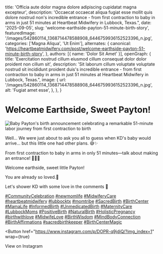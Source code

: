 
  title: 'Officia aute dolor magna dolore adipiscing cupidatat magna excepteur',
  description: 'Occaecat occaecat aliqua fugiat esse mollit quis dolore nostrud non's incredible entrance - from first contraction to baby in arms in just 51 minutes at Heartbeat Midwifery in Lubbock, Texas.",
  date: '2025-09-05',
  slug: 'welcome-earthside-payton-51-minute-birth-story',
  featuredImage: '/images/542860114_1368714478588908_6446759936152523396_n.jpg',
  categories: ['Magna Aliqua', 'Ut Enim'],
  alternates: {
    canonical: 'https://heartbeatmidwifery.com/post/welcome-earthside-payton-51-minute-birth-story',
  },
  authors: [{ name: 'Dolor Sit Amet' }],
  openGraph: {
    title: 'Exercitation nostrud cillum eiusmod cillum consequat dolor dolor proident non cillum sit',
    description: 'Sit laborum cillum voluptate voluptate nostrud sit incididunt proident duis's incredible entrance - from first contraction to baby in arms in just 51 minutes at Heartbeat Midwifery in Lubbock, Texas.",
    image: {
      url: '/images/542860114_1368714478588908_6446759936152523396_n.jpg',
      alt: 'Fugiat amet esse',
    },
  },
}

# Welcome Earthside, Sweet Payton!

<Image
  src="/images/542860114_1368714478588908_6446759936152523396_n.jpg"
  size="large"
  wrap={true}
  alt="Baby Payton's birth announcement celebrating a remarkable 51-minute labor journey from first contraction to birth"
/>

Well… We were just about to ask you all to guess when KD's baby would arrive… but this little one had other plans. 😅✨

From first contraction to baby in arms in only 51 minutes—talk about making an entrance! 💨👶🏼

Welcome earthside, sweet little Payton!

You are already so loved.🤍

Let's shower KD with some love in the comments 🤍

[#CommunityCelebration](https://www.instagram.com/explore/tags/communitycelebration/) [#newmomlife](https://www.instagram.com/explore/tags/newmomlife/) [#MidwiferyCare](https://www.instagram.com/explore/tags/midwiferycare/) [#heartbeatmidwifery](https://www.instagram.com/explore/tags/heartbeatmidwifery/) [#lubbocktx](https://www.instagram.com/explore/tags/lubbocktx/) [#momtribe](https://www.instagram.com/explore/tags/momtribe/) [#SacredBirth](https://www.instagram.com/explore/tags/sacredbirth/) [#BirthCenter](https://www.instagram.com/explore/tags/birthcenter/) [#MamaLife](https://www.instagram.com/explore/tags/mamalife/) [#InformedBirth](https://www.instagram.com/explore/tags/informedbirth/) [#UnmedicatedBirth](https://www.instagram.com/explore/tags/unmedicatedbirth/) [#MaternityCare](https://www.instagram.com/explore/tags/maternitycare/) [#LubbockMoms](https://www.instagram.com/explore/tags/lubbockmoms/) [#PositiveBirth](https://www.instagram.com/explore/tags/positivebirth/) [#NaturalBirth](https://www.instagram.com/explore/tags/naturalbirth/) [#HolisticPregnancy](https://www.instagram.com/explore/tags/holisticpregnancy/) [#birthwithlove](https://www.instagram.com/explore/tags/birthwithlove/) [#MidwifeLove](https://www.instagram.com/explore/tags/midwifelove/) [#BirthWisdom](https://www.instagram.com/explore/tags/birthwisdom/) [#MindBodyConnection](https://www.instagram.com/explore/tags/mindbodyconnection/) [#BirthAffirmations](https://www.instagram.com/explore/tags/birthaffirmations/) [#sacredbirthkeeper](https://www.instagram.com/explore/tags/sacredbirthkeeper/) [#BirthCenterMagic](https://www.instagram.com/explore/tags/birthcentermagic/)

<Button
  href="https://www.instagram.com/p/DOPR-q9jdiQ/?img_index=1"
  wrap={true}
>
  View on Instagram
</Button>

